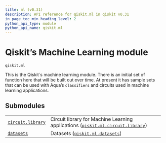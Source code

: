 ```yaml
---
title: ml (v0.31)
description: API reference for qiskit.ml in qiskit v0.31
in_page_toc_min_heading_level: 2
python_api_type: module
python_api_name: qiskit.ml
---
```


<span id="module-qiskit.ml" />

<span id="qiskit-ml" />

<span id="qiskit-s-machine-learning-module-qiskit-ml" />

# Qiskit’s Machine Learning module

`qiskit.ml`

This is the Qiskit\`s machine learning module. There is an initial set of function here that will be built out over time. At present it has sample sets that can be used with Aqua’s `classifiers` and circuits used in machine learning applications.

## Submodules

|                                                                                                             |                                                                                                                                                                           |
| ----------------------------------------------------------------------------------------------------------- | ------------------------------------------------------------------------------------------------------------------------------------------------------------------------- |
| [`circuit.library`](qiskit.ml.circuit.library#module-qiskit.ml.circuit.library "qiskit.ml.circuit.library") | Circuit library for Machine Learning applications ([`qiskit.ml.circuit.library`](qiskit.ml.circuit.library#module-qiskit.ml.circuit.library "qiskit.ml.circuit.library")) |
| [`datasets`](qiskit.ml.datasets#module-qiskit.ml.datasets "qiskit.ml.datasets")                             | Datasets ([`qiskit.ml.datasets`](qiskit.ml.datasets#module-qiskit.ml.datasets "qiskit.ml.datasets"))                                                                      |

